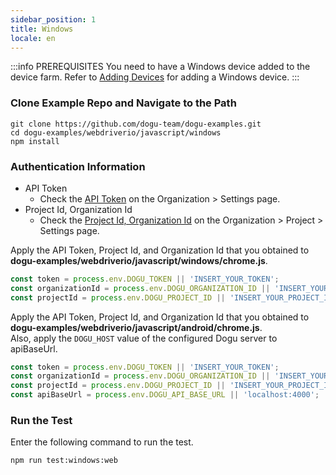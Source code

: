 ```yaml
---
sidebar_position: 1
title: Windows
locale: en
---
```



:::info PREREQUISITES
You need to have a Windows device added to the device farm. Refer to [Adding Devices](/get-started/tutorials/device-farm#adding-devices) for adding a Windows device.
:::

### Clone Example Repo and Navigate to the Path

```
git clone https://github.com/dogu-team/dogu-examples.git
cd dogu-examples/webdriverio/javascript/windows
npm install
```

<Tabs groupId="target" defaultValue="chrome">
<TabItem value="chrome" label="Chrome">

### Authentication Information
* API Token
  * Check the [API Token](/management/organization/settings#api-token) on the Organization > Settings page.
* Project Id, Organization Id
  * Check the [Project Id, Organization Id](/management/project/settings#project-id) on the Organization > Project > Settings page.

<Tabs groupId="service" defaultValue="cloud">
<TabItem value="cloud" label="Cloud" default>

Apply the API Token, Project Id, and Organization Id that you obtained to **dogu-examples/webdriverio/javascript/windows/chrome.js**.

```javascript
const token = process.env.DOGU_TOKEN || 'INSERT_YOUR_TOKEN';
const organizationId = process.env.DOGU_ORGANIZATION_ID || 'INSERT_YOUR_ORGANIZATION_ID';
const projectId = process.env.DOGU_PROJECT_ID || 'INSERT_YOUR_PROJECT_ID';
```

</TabItem>
    
<TabItem value="self-hosted" label="Self-Hosted">

Apply the API Token, Project Id, and Organization Id that you obtained to **dogu-examples/webdriverio/javascript/android/chrome.js**.  
Also, apply the `DOGU_HOST` value of the configured Dogu server to apiBaseUrl.

```javascript
const token = process.env.DOGU_TOKEN || 'INSERT_YOUR_TOKEN';
const organizationId = process.env.DOGU_ORGANIZATION_ID || 'INSERT_YOUR_ORGANIZATION_ID';
const projectId = process.env.DOGU_PROJECT_ID || 'INSERT_YOUR_PROJECT_ID';
const apiBaseUrl = process.env.DOGU_API_BASE_URL || 'localhost:4000';
```

</TabItem>
</Tabs>

### Run the Test

Enter the following command to run the test.
```
npm run test:windows:web
```

</TabItem>
</Tabs>
